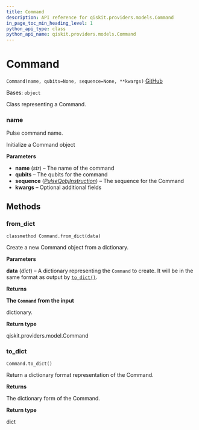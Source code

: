 ```yaml
---
title: Command
description: API reference for qiskit.providers.models.Command
in_page_toc_min_heading_level: 1
python_api_type: class
python_api_name: qiskit.providers.models.Command
---
```


# Command

<span id="qiskit.providers.models.Command" />

`Command(name, qubits=None, sequence=None, **kwargs)` [GitHub](https://github.com/qiskit/qiskit/tree/stable/0.21/qiskit/providers/models/pulsedefaults.py "view source code")

Bases: `object`

Class representing a Command.

<span id="qiskit.providers.models.Command.name" />

### name

Pulse command name.

Initialize a Command object

**Parameters**

*   **name** (*str*) – The name of the command
*   **qubits** – The qubits for the command
*   **sequence** ([*PulseQobjInstruction*](qiskit.qobj.PulseQobjInstruction "qiskit.qobj.PulseQobjInstruction")) – The sequence for the Command
*   **kwargs** – Optional additional fields

## Methods

### from\_dict

<span id="qiskit.providers.models.Command.from_dict" />

`classmethod Command.from_dict(data)`

Create a new Command object from a dictionary.

**Parameters**

**data** (*dict*) – A dictionary representing the `Command` to create. It will be in the same format as output by [`to_dict()`](qiskit.providers.models.Command#to_dict "qiskit.providers.models.Command.to_dict").

**Returns**

**The `Command` from the input**

dictionary.

**Return type**

qiskit.providers.model.Command

### to\_dict

<span id="qiskit.providers.models.Command.to_dict" />

`Command.to_dict()`

Return a dictionary format representation of the Command.

**Returns**

The dictionary form of the Command.

**Return type**

dict

